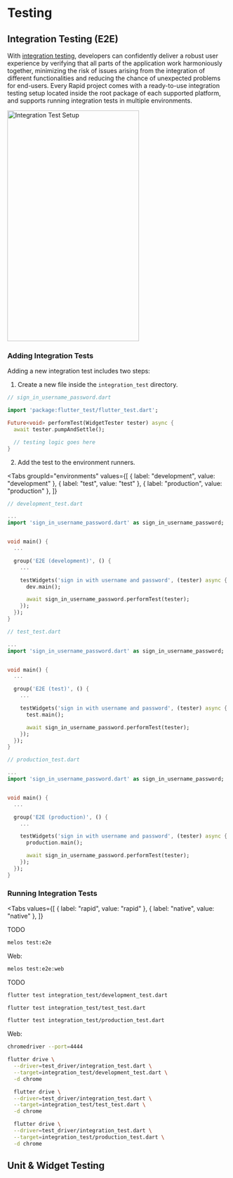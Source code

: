 # Testing

## Integration Testing (E2E)

With [integration testing](https://docs.flutter.dev/cookbook/testing/integration/introduction), developers can confidently deliver a robust user experience by verifying that all parts of the application work harmoniously together, minimizing the risk of issues arising from the integration of different functionalities and reducing the chance of unexpected problems for end-users.
Every Rapid project comes with a ready-to-use integration testing setup located inside the root package of each supported platform, and supports running integration tests in multiple environments.

<Image
  src="assets/integration_test_setup.png"
  alt="Integration Test Setup"
  zoom={false}
  width="300"
  height="525"
  caption="Integration Test Setup."
/>

### Adding Integration Tests

Adding a new integration test includes two steps:

1. Create a new file inside the `integration_test` directory.

```dart
// sign_in_username_password.dart

import 'package:flutter_test/flutter_test.dart';

Future<void> performTest(WidgetTester tester) async {
  await tester.pumpAndSettle();

  // testing logic goes here
}
```

2. Add the test to the environment runners.

<Tabs
  groupId="environments"
  values={[
    { label: "development", value: "development" },
    { label: "test", value: "test" },
    { label: "production", value: "production" },
  ]}
>
<TabItem value="development">

```dart
// development_test.dart

...
import 'sign_in_username_password.dart' as sign_in_username_password;


void main() {
  ...

  group('E2E (development)', () {
    ...

    testWidgets('sign in with username and password', (tester) async {
      dev.main();

      await sign_in_username_password.performTest(tester);
    });
  });
}
```

</TabItem>
<TabItem value="test">

```dart
// test_test.dart

...
import 'sign_in_username_password.dart' as sign_in_username_password;


void main() {
  ...

  group('E2E (test)', () {
    ...

    testWidgets('sign in with username and password', (tester) async {
      test.main();

      await sign_in_username_password.performTest(tester);
    });
  });
}
```

</TabItem>
<TabItem value="production">

```dart
// production_test.dart

...
import 'sign_in_username_password.dart' as sign_in_username_password;


void main() {
  ...

  group('E2E (production)', () {
    ...

    testWidgets('sign in with username and password', (tester) async {
      production.main();

      await sign_in_username_password.performTest(tester);
    });
  });
}
```

</TabItem>
</Tabs>

### Running Integration Tests

<Tabs
  values={[
    { label: "rapid", value: "rapid" },
    { label: "native", value: "native" },
  ]}
>
<TabItem value="rapid">

TODO

```bash
melos test:e2e
```

Web:

```bash
melos test:e2e:web
```

</TabItem>
<TabItem value="native">

TODO

```bash
flutter test integration_test/development_test.dart

flutter test integration_test/test_test.dart

flutter test integration_test/production_test.dart
```

Web:

```bash
chromedriver --port=4444

flutter drive \
  --driver=test_driver/integration_test.dart \
  --target=integration_test/development_test.dart \
  -d chrome

  flutter drive \
  --driver=test_driver/integration_test.dart \
  --target=integration_test/test_test.dart \
  -d chrome

  flutter drive \
  --driver=test_driver/integration_test.dart \
  --target=integration_test/production_test.dart \
  -d chrome
```

</TabItem>
</Tabs>

## Unit & Widget Testing
